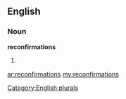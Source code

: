 ==English==

===Noun===
'''reconfirmations'''

# {{plural of|[[reconfirmation]]}}

[[Category:English plurals]]

[[ar:reconfirmations]]
[[my:reconfirmations]]